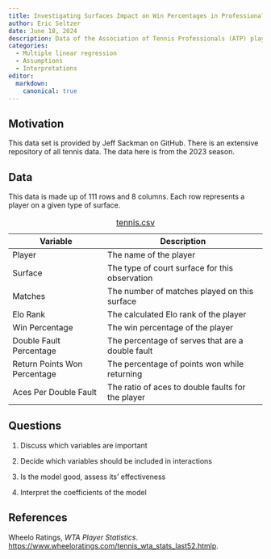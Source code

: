 ```yaml
---
title: Investigating Surfaces Impact on Win Percentages in Professional Tennis
author: Eric Seltzer
date: June 18, 2024
description: Data of the Association of Tennis Professionals (ATP) players and the Women's Tennis Associaion (WTA) from the 2023 season. Players who have played a minimum of 10 matches overall and 5 matches on a particular surface are included in the table. We will be looking into this tennis data.
categories:
  - Multiple linear regression
  - Assumptions
  - Interpretations
editor:
  markdown: 
    canonical: true
---
```


## Motivation

This data set is provided by Jeff Sackman on GitHub. There is an extensive repository of all tennis data. The data here is from the 2023 season.

## Data

This data is made up of 111 rows and 8 columns. Each row represents a player on a given type of surface.

| Variable                     | Description                                       |
|------------------------------|---------------------------------------------------|
| Player                       | The name of the player                            |
| Surface                      | The type of court surface for this observation    |
| Matches                      | The number of matches played on this surface      |
| Elo Rank                     | The calculated Elo rank of the player             |
| Win Percentage               | The win percentage of the player                  |
| Double Fault Percentage      | The percentage of serves that are a double fault  |
| Return Points Won Percentage | The percentage of points won while returning      |
| Aces Per Double Fault        | The ratio of aces to double faults for the player |

: [tennis.csv](../data/tennis.csv)

## Questions

1.  Discuss which variables are important

2.  Decide which variables should be included in interactions

3.  Is the model good, assess its' effectiveness

4.  Interpret the coefficients of the model

## References

Wheelo Ratings, *WTA Player Statistics*. <https://www.wheeloratings.com/tennis_wta_stats_last52.htmlp>.
